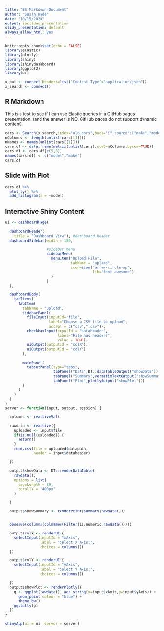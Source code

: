 ```yaml
---
title: "ES Markdown Document"
author: "Susan Wade"
date: "10/15/2020"
output: ioslides_presentation
slidy_presentation: default
always_allow_html: yes
---
```


```r
knitr::opts_chunk$set(echo = FALSE)
library(elastic)
library(plotly)
library(shiny)
library(shinydashboard)
library(ggplot2)
library(DT)
```

```r
x_put <- connect(headers=list("Content-Type"="application/json"))
x_search <- connect()
```

## R Markdown

This is a test to see if I can use Elastic queries in a GitHub pages presentation. (and the answer is NO. GitHub pages do not support dynamic content)


```r
cars <- Search(x_search,index="old_cars",body='{"_source":["make","model"],"query":{"match_all":{}}}',size=12)$hits$hits
nColumns <- length(unlist(cars[[1]]))
nNames <- names(unlist(cars[[1]]))
cars.df <- data.frame(matrix(unlist(cars),ncol=nColumns,byrow=TRUE))
cars.df <- cars.df[c(5,6)]
names(cars.df) <- c("model","make")
cars.df


```

## Slide with Plot

```r
cars.df %>%
  plot_ly() %>%
  add_histogram(x = ~model)

```


## Interactive Shiny Content
```r
ui <- dashboardPage(

  dashboardHeader(
    title = "Dashboard View"), #dashboard header
  dashboardSidebar(width = 150,

                   #sidebar menu
                   sidebarMenu(
                     menuItem("Upload File",
                              tabName = "upload",
                              icon=icon("arrow-circle-up",
                                        lib="font-awesome")
                     )
                   )
  ),

  dashboardBody(
    tabItems(
      tabItem(
        tabName = "upload",
        sidebarPanel(
          fileInput(inputId="file",
                    label="Choose a CSV file to upload",
                    accept = c("csv",".csv")),
          checkboxInput(inputId = "dataheader",
                        label="File has header?",
                        value = TRUE),
          uiOutput(outputId = "colX"),
          uiOutput(outputId = "colY")
        ),

        mainPanel(
          tabsetPanel(type="tabs",
                      tabPanel("Data",DT::dataTableOutput("showData")),
                      tabPanel("Summary",verbatimTextOutput("showSummary")),
                      tabPanel("Plot",plotlyOutput("showPlot")))
        )
      )
    )
  )
)
server <- function(input, output, session) {

  columns <- reactiveVal()

  rawdata <- reactive({
    uploaded <- input$file
    if(is.null(uploaded)) {
      return()
    }
    read.csv(file = uploaded$datapath,
             header = input$dataheader)

  })

  output$showData <- DT::renderDataTable(
    rawdata(),
    options = list(
      pageLength = 10,
      scrollY = "400px"
    )

  )

  output$showSummary <- renderPrint(summary(rawdata()))


  observe(columns(colnames(Filter(is.numeric,rawdata()))))

  output$colX <- renderUI({
    selectInput(inputId = "xAxis",
                label = "Select X Axis:",
                choices = columns())
  })

  output$colY <- renderUI({
    selectInput(inputId = "yAxis",
                label = "Select Y Axis:",
                choices = columns())

  })
  output$showPlot <- renderPlotly({
    g <- ggplot(rawdata(), aes_string(x=input$xAxis,y=input$yAxis)) +
      geom_point(colour = "blue") +
      theme_bw()
    ggplotly(g)
  })
}

shinyApp(ui = ui, server = server)
```

